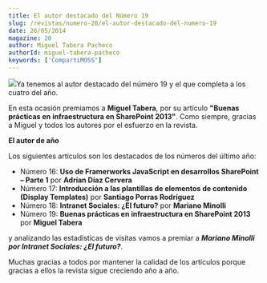 ```yaml
---
title: El autor destacado del Número 19
slug: /revistas/numero-20/el-autor-destacado-del-numero-19
date: 26/05/2014
magazine: 20
author: Miguel Tabera Pacheco
authorId: miguel-tabera-pacheco
keywords: ['CompartiMOSS']
---
```



<ArticleHeader frontmatter={props.pageContext.frontmatter} />



​![](/../images/autores/miguel-tabera-pacheco.png)Ya tenemos al autor destacado del número 19 y el que completa a los cuatro del año.

En esta ocasión premiamos a **Miguel Tabera**, por su artículo **"Buenas prácticas en infraestructura en SharePoint 2013"**. Como siempre, gracias a Miguel y todos los autores por el esfuerzo en la revista.

**El autor de año**

Los siguientes artículos son los destacados de los números del último año:

- Número 16: **Uso de Framerworks JavaScript en desarrollos SharePoint – Parte 1** por **Adrían Díaz Cervera**
- Número 17: **Introducción a las plantillas de elementos de contenido (Display Templates)** por **Santiago Porras Rodríguez**
- Número 18: **Intranet Sociales: ¿El futuro?** por **Mariano Minolli**
- Número 19: **Buenas prácticas en infraestructura en SharePoint 2013** por **Miguel Tabera**


y analizando las estadísticas de visitas vamos a premiar a ***Mariano Minolli por Intranet Sociales: ¿El futuro?***.

Muchas gracias a todos por mantener la calidad de los artículos porque gracias a ellos la revista sigue creciendo año a año.

